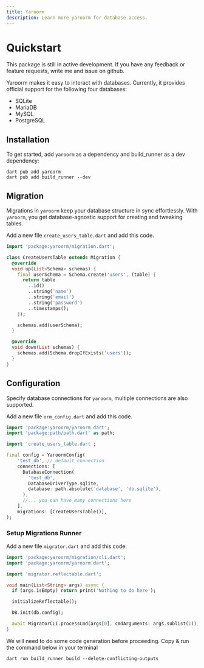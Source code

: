 ```yaml
---
title: Yaroorm
description: Learn more yaroorm for database access.
---
```


# Quickstart

<Info>This package is still in active development. If you have any feedback or feature requests, write me and issue on github.</Info>

Yaroorm makes it easy to interact with databases. Currently, it provides official support for the following four databases:

- SQLite
- MariaDB
- MySQL
- PostgreSQL

## Installation

To get started, add `yaroorm` as a dependency and build_runner as a dev dependency:

```shell
dart pub add yaroorm
dart pub add build_runner --dev
```

## Migration

Migrations in `yaroorm` keep your database structure in sync effortlessly. With `yaroorm`, you get database-agnostic support for creating and tweaking tables.

Add a new file `create_users_table.dart` and add this code. 

```dart
import 'package:yaroorm/migration.dart';

class CreateUsersTable extends Migration {
  @override
  void up(List<Schema> schemas) {
    final userSchema = Schema.create('users', (table) {
      return table
        ..id()
        ..string('name')
        ..string('email')
        ..string('password')
        ..timestamps();
    });

    schemas.add(userSchema);
  }

  @override
  void down(List schemas) {
    schemas.add(Schema.dropIfExists('users'));
  }
}
```

## Configuration

Specify database connections for `yaroorm`, multiple connections are also supported.

Add a new file `orm_config.dart` and add this code. 

```dart
import 'package:yaroorm/yaroorm.dart';
import 'package:path/path.dart' as path;

import 'create_users_table.dart';

final config = YaroormConfig(
    'test_db', // default connection
    connections: [
      DatabaseConnection(
        'test_db',
        DatabaseDriverType.sqlite,
        database: path.absolute('database', 'db.sqlite'),
      ),
      //... you can have many connections here
    ],
    migrations: [CreateUsersTable()],
);
```
### Setup Migrations Runner

Add a new file `migrator.dart` and add this code. 

```dart
import 'package:yaroorm/migration/cli.dart';
import 'package:yaroorm/yaroorm.dart';

import 'migrator.reflectable.dart';

void main(List<String> args) async {
  if (args.isEmpty) return print('Nothing to do here');

  initializeReflectable();

  DB.init(db.config);

  await MigratorCLI.processCmd(args[0], cmdArguments: args.sublist(1));
}
```

We will need to do some code generation before proceeding. Copy & run the command below in your terminal

```shell
dart run build_runner build --delete-conflicting-outputs
```